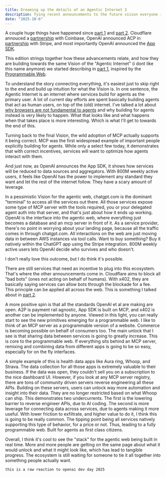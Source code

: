 ```yaml
---
title: Dreaming up the details of an Agentic Internet 3
description: Tying recent announcements to the future vision everyone is building towards.
date: "2025-10-6"
---
```


A couple huge things have happened since [part 1](/posts/aiweb) and [part 2](/posts/aiweb2). Cloudflare annouced a [partnership](https://www.cloudflare.com/press/press-releases/2025/cloudflare-and-coinbase-will-launch-x402-foundation/) with Coinbase, OpenAI announced ACP in [partnership](https://www.agenticcommerce.dev/) with Stripe, and most importantly OpenAI announced the [App SDK](https://developers.openai.com/apps-sdk/).

This edition strings together how these advancements relate, and how they are building towards the same Vision of the "Agentic Internet" (i dont like this name anymore) we started describing in [part 1](/posts/aiweb), inspired by the [Programmable Web](https://upload.wikimedia.org/wikipedia/commons/3/3f/Aaron_Swartz_s_A_Programmable_Web_An_Unfinished_Work.pdf).

To understand the story connecting everything, it's easiest just to skip right to the end and build up intuition for what the Vision is. In one sentence, the Agentic Internet is an internet where services build for agents as the primary user. A lot of current day efforts are spent basically building agents that act as human users, on top of the (old) internet. I've talked a lot about [why browsers are not fundamental to agents](/posts/browsers) and why building for agents instead is very likely to happen. What that looks like and what happens when that takes place is more interesting. Which is what I'll get to towards the end of this.

Turning back to the final Vision, the wild adoption of MCP actually supports it being correct. MCP was the first widespread example of important people explicitly building for agents. While only a select few today, it demonstrates that with correct incentives, services will want to optimize how agents interact with them.

And just now, as OpenAI announces the App SDK, it shows how services will be reduced to data sources and aggregators. With 800M weekly active users, it feels like OpenAI has the power to implement any standard they want and let the rest of the internet follow. They have a scary amount of leverage.

In a pessimistic Vision for the agentic web, chatgpt.com is the dominant "terminal" to access all the services out there. All those services expose some type of MCP server with the tools required, you or your delegated agent auth into that server, and that's just about how it ends up working. OpenAI is the interface into the agentic web, where everything just becomes a database and an mcp server in front of it. As a service provider, there's no point in worrying about your landing page, because all the traffic comes in through chatgpt.com. All interactions on the web are just moving data in between AWS instances via tool calls. Want to buy something? Buy it natively within the ChatGPT app using the Stripe integration. 800M weekly active users lets OpenAI decide who survives and who doesn't.

I don't really love this outcome, but I do think it's possible.

There are still services that need an incentive to plug into this ecosystem. That's where the other announcements come in. Cloudflare aims to block all "bad bots" (ones not acting on behalf of humans). With x402, they are basically saying services can allow bots through the blockade for a fee. This principle can be applied all across the web. This is something I talked about in [part 2](/posts/aiweb2).

A more positive spin is that all the standards OpenAI et al are making are open. A2P is payment rail agnostic, App SDK is built on MCP, and x402 is another can be implemented by anyone. Viewed in this light, you can really start to see the new primitives emerging for a programmable web. I like to think of an MCP server as a programmable version of a website. Commerce is becoming possible on behalf of consumers too. The main unlock that I see is that sharing data between services is going to greatly increase. This is core to the programmable web. If everything sits behind an MCP server, remixing and combining data from different apps is going to be so easy, especially for on the fly interfaces.

A simple example of this is health data apps like Aura ring, Whoop, and Strava. The data collection for all those apps is extremely valuable to their business. If the data was open, they couldn't sell you on a subscription to the nice dashboard UI. However, if you look at any MCP server registry, there are tons of community driven servers reverse engineering all these APIs. Building on these servers, users can unlock way more automation and insight into their data. They are no longer restricted based on what Whoop can ship. This demonstrates two undercurrents. The first is the lowering barrier to reverse engineer APIs, due to AI coding. The second is more leverage for connecting data across services, due to agents making it more useful. With lower friction to exfiltrate, and higher value to do it, I think this is going to be really common. The tipping point being all services natively supporting this type of behavior, for a price or not. Thus, leading to a fully programmable web. Built for agents as first class citizens.

Overall, I think it's cool to see the "stack" for the agentic web being built in real time. More and more people are getting on the same page about what it would unlock and what it might look like, which has lead to tangible progress. The ecosystem is still waiting for someone to tie it all together into something people actually want.

`this is a raw reaction to openai dev day 2025`
